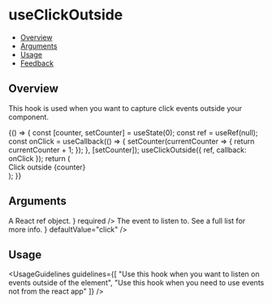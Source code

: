 
<Meta title="Hooks/useClickOutside" />

# useClickOutside

- [Overview](#overview)
- [Arguments](#arguments)
- [Usage](#usage)
- [Feedback](#feedback)

## Overview

This hook is used when you want to capture click events outside your component.

<Canvas>
  <Story name="Overview">
    {() => {
      const [counter, setCounter] = useState(0);
      const ref = useRef(null);
      const onClick = useCallback(() => {
        setCounter(currentCounter => {
          return currentCounter + 1;
        });
      }, [setCounter]);
      useClickOutside({ ref, callback: onClick });
      return (
        <div className="hooks-reference-element" ref={ref}>
          Click outside {counter}
        </div>
      );
    }}
  </Story>
</Canvas>

## Arguments

<FunctionArguments>
  <FunctionArgument name="options" type="Object">
    <FunctionArgument
      name="ref"
      type="React.MutableRefObject"
      description={
        <>
          A React
          <Link href="https://reactjs.org/docs/hooks-reference.html#useref">
            ref
          </Link>
          object.
        </>
      }
      required
    />
    <FunctionArgument
      name="callback"
      type="(value: string) => void"
      description="Callback function to execute on outside clicks."
      required
    />
    <FunctionArgument
      name="eventName"
      type="keyof HTMLElementEventMap | string"
      description={
        <>
          The event to listen to. See
          <Link href="https://developer.mozilla.org/en-US/docs/Web/Events">
            a full list
          </Link>
          for more info.
        </>
      }
      defaultValue="click"
    />
  </FunctionArgument>
</FunctionArguments>

## Usage

<UsageGuidelines
  guidelines={[
    "Use this hook when you want to listen on events outside of the element",
    "Use this hook when you need to use events not from the react app"
  ]}
/>
